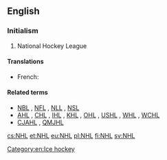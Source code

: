 ==English==
{{wikipedia|National Hockey League|NHL}}

===Initialism===
{{en-initialism}}

# {{context|sports|lang=en}} National Hockey League

====Translations====
{{trans-top|National Hockey League}}
* French: {{t|fr|LNH|f}}
{{trans-mid}}
{{trans-bottom}}

====Related terms====
* [[NBL]] , [[NFL]] , [[NLL]] , [[NSL]] 
* [[AHL]] , [[CHL]] , [[IHL]] , [[KHL]] , [[OHL]] , [[USHL]] , [[WHL]] , [[WCHL]]
* [[CJAHL]] , [[QMJHL]]

[[Category:en:Ice hockey]]

[[cs:NHL]]
[[et:NHL]]
[[eu:NHL]]
[[pl:NHL]]
[[fi:NHL]]
[[sv:NHL]]
